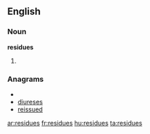 ==English==

===Noun===
'''residues'''

# {{plural of|[[residue]]}}

===Anagrams===
* {{alphagram|deeirssu}}
* [[diureses#English|diureses]]
* [[reissued#English|reissued]]

[[ar:residues]]
[[fr:residues]]
[[hu:residues]]
[[ta:residues]]